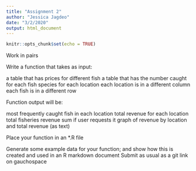 ```yaml
---
title: "Assignment 2"
author: "Jessica Jagdeo"
date: "3/2/2020"
output: html_document
---
```


```r
knitr::opts_chunk$set(echo = TRUE)
```

Work in pairs

Write a function that takes as input:

a table that has prices for different fish
a table that has the number caught for each fish species for each location
each location is in a different column
each fish is in a different row

Function output will be:

most frequently caught fish in each location
total revenue for each location
total fisheries revenue sum
if user requests it graph of revenue by location and total revenue (as text)

Place your function in an *.R file

Generate some example data for your function; and show how this is created and used in an R markdown document Submit as usual as a git link on gauchospace